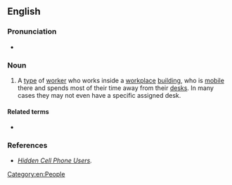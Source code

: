 ==English==

===Pronunciation===
* {{audio|En-au-corridor warrior.ogg|Audio (AU)|lang=en}}

===Noun===
{{en-noun}}

# {{lb|en|slang|business}} A [[type]] of [[worker]] who works inside a [[workplace]] [[building]], who is [[mobile]] there and spends most of their time away from their [[desk]]s. In many cases they may not even have a specific assigned desk.

====Related terms====
* {{l|en|road warrior}}

===References===
* ''[http://www.voicecon.com/enews/2007/07/24/issue-183-hidden-cellphone-users/ Hidden Cell Phone Users].''

[[Category:en:People]]